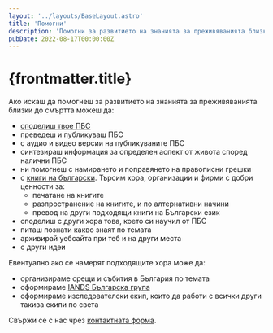 ```yaml
---
layout: '../layouts/BaseLayout.astro'
title: 'Помогни'
description: 'Помогни за развитието на знанията за преживяванията близки до смъртта'
pubDate: 2022-08-17T00:00:00Z
---
```


# {frontmatter.title}

Ако искаш да помогнеш за развитието на знанията за преживяванията близки до смъртта можеш да:

- [споделиш твое ПБС](/share/)
- преведеш и публикуваш ПБС
- с аудио и видео версии на публикуваните ПБС
- синтезираш информация за определен аспект от живота според налични ПБС
- ни помогнеш с намирането и поправянето на правописни грешки
- с [книги на български](/share/). Търсим хора, организации и фирми с добри ценности за:
  - печатане на книгите
  - разпространение на книгите, и по алтернативни начини 
  - превод на други подходящи книги на Български език
- споделиш с други хора това, което си научил от ПБС
- питаш познати какво знаят по темата
- архивирай уебсайта при теб и на други места
- с други идеи

Евентуално ако се намерят подходящите хора може да:
- организираме срещи и събития в България по темата
- сформираме [IANDS Българска група](https://isgo.iands.org/local-groups/local-groups-how-to-start-a-group/)
- сформираме изследователски екип, които да работи с всички други такива екипи по света

Свържи се с нас чрез [контактната форма](/contact/).